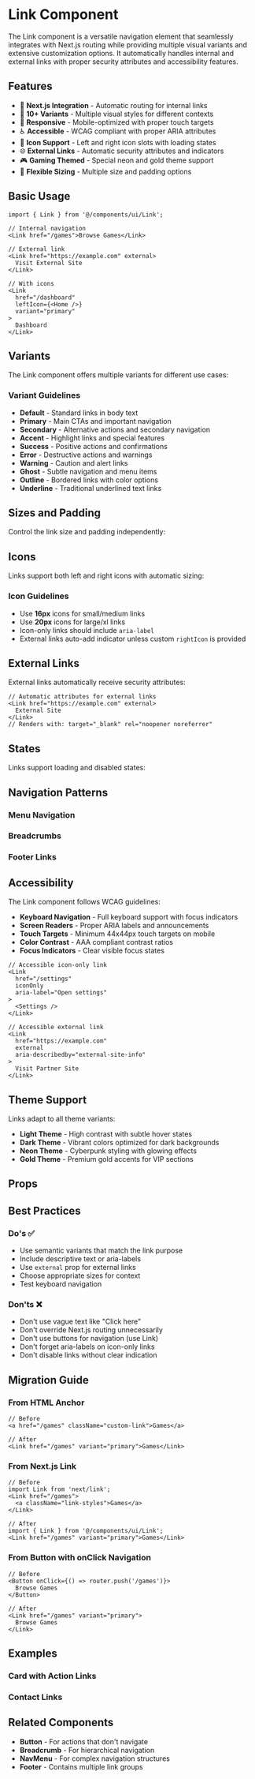 
<Meta of={LinkStories} title="Documentation/Base UI/Link" />

# Link Component

The Link component is a versatile navigation element that seamlessly integrates with Next.js routing while providing multiple visual variants and extensive customization options. It automatically handles internal and external links with proper security attributes and accessibility features.

## Features

- 🔗 **Next.js Integration** - Automatic routing for internal links
- 🎨 **10+ Variants** - Multiple visual styles for different contexts
- 📱 **Responsive** - Mobile-optimized with proper touch targets
- ♿ **Accessible** - WCAG compliant with proper ARIA attributes
- 🎯 **Icon Support** - Left and right icon slots with loading states
- 🌐 **External Links** - Automatic security attributes and indicators
- 🎮 **Gaming Themed** - Special neon and gold theme support
- 📏 **Flexible Sizing** - Multiple size and padding options

## Basic Usage

```tsx
import { Link } from '@/components/ui/Link';

// Internal navigation
<Link href="/games">Browse Games</Link>

// External link
<Link href="https://example.com" external>
  Visit External Site
</Link>

// With icons
<Link 
  href="/dashboard" 
  leftIcon={<Home />}
  variant="primary"
>
  Dashboard
</Link>
```

## Variants

The Link component offers multiple variants for different use cases:

<Canvas>
  <Story of={LinkStories.AllVariants} />
</Canvas>

### Variant Guidelines

- **Default** - Standard links in body text
- **Primary** - Main CTAs and important navigation
- **Secondary** - Alternative actions and secondary navigation
- **Accent** - Highlight links and special features
- **Success** - Positive actions and confirmations
- **Error** - Destructive actions and warnings
- **Warning** - Caution and alert links
- **Ghost** - Subtle navigation and menu items
- **Outline** - Bordered links with color options
- **Underline** - Traditional underlined text links

## Sizes and Padding

Control the link size and padding independently:

<Canvas>
  <Story of={LinkStories.Sizes} />
</Canvas>

<Canvas>
  <Story of={LinkStories.PaddingOptions} />
</Canvas>

## Icons

Links support both left and right icons with automatic sizing:

<Canvas>
  <Story of={LinkStories.WithLeftIcon} />
  <Story of={LinkStories.WithRightIcon} />
  <Story of={LinkStories.IconOnly} />
</Canvas>

### Icon Guidelines

- Use **16px** icons for small/medium links
- Use **20px** icons for large/xl links
- Icon-only links should include `aria-label`
- External links auto-add indicator unless custom `rightIcon` is provided

## External Links

External links automatically receive security attributes:

<Canvas>
  <Story of={LinkStories.ExternalLinkShowcase} />
</Canvas>

```tsx
// Automatic attributes for external links
<Link href="https://example.com" external>
  External Site
</Link>
// Renders with: target="_blank" rel="noopener noreferrer"
```

## States

Links support loading and disabled states:

<Canvas>
  <Story of={LinkStories.Loading} />
  <Story of={LinkStories.Disabled} />
</Canvas>

## Navigation Patterns

### Menu Navigation

<Canvas>
  <Story of={LinkStories.NavigationMenu} />
</Canvas>

### Breadcrumbs

<Canvas>
  <Story of={LinkStories.BreadcrumbLinks} />
</Canvas>

### Footer Links

<Canvas>
  <Story of={LinkStories.FooterLinks} />
</Canvas>

## Accessibility

The Link component follows WCAG guidelines:

- **Keyboard Navigation** - Full keyboard support with focus indicators
- **Screen Readers** - Proper ARIA labels and announcements
- **Touch Targets** - Minimum 44x44px touch targets on mobile
- **Color Contrast** - AAA compliant contrast ratios
- **Focus Indicators** - Clear visible focus states

```tsx
// Accessible icon-only link
<Link 
  href="/settings"
  iconOnly
  aria-label="Open settings"
>
  <Settings />
</Link>

// Accessible external link
<Link 
  href="https://example.com"
  external
  aria-describedby="external-site-info"
>
  Visit Partner Site
</Link>
```

## Theme Support

Links adapt to all theme variants:

- **Light Theme** - High contrast with subtle hover states
- **Dark Theme** - Vibrant colors optimized for dark backgrounds
- **Neon Theme** - Cyberpunk styling with glowing effects
- **Gold Theme** - Premium gold accents for VIP sections

## Props

<ArgTypes of={LinkStories.default} />

## Best Practices

### Do's ✅

- Use semantic variants that match the link purpose
- Include descriptive text or aria-labels
- Use `external` prop for external links
- Choose appropriate sizes for context
- Test keyboard navigation

### Don'ts ❌

- Don't use vague text like "Click here"
- Don't override Next.js routing unnecessarily
- Don't use buttons for navigation (use Link)
- Don't forget aria-labels on icon-only links
- Don't disable links without clear indication

## Migration Guide

### From HTML Anchor

```tsx
// Before
<a href="/games" className="custom-link">Games</a>

// After
<Link href="/games" variant="primary">Games</Link>
```

### From Next.js Link

```tsx
// Before
import Link from 'next/link';
<Link href="/games">
  <a className="link-styles">Games</a>
</Link>

// After
import { Link } from '@/components/ui/Link';
<Link href="/games" variant="primary">Games</Link>
```

### From Button with onClick Navigation

```tsx
// Before
<Button onClick={() => router.push('/games')}>
  Browse Games
</Button>

// After
<Link href="/games" variant="primary">
  Browse Games
</Link>
```

## Examples

### Card with Action Links

<Canvas>
  <Story of={LinkStories.CardWithLinks} />
</Canvas>

### Contact Links

<Canvas>
  <Story of={LinkStories.ContactLinks} />
</Canvas>

## Related Components

- **Button** - For actions that don't navigate
- **Breadcrumb** - For hierarchical navigation
- **NavMenu** - For complex navigation structures
- **Footer** - Contains multiple link groups